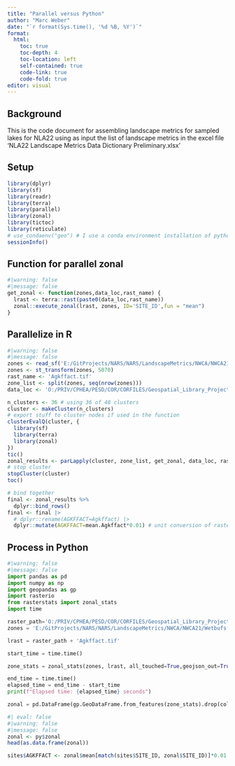 ```yaml
---
title: "Parallel versus Python"
author: "Marc Weber"
date: "`r format(Sys.time(), '%d %B, %Y')`"
format: 
  html:
    toc: true
    toc-depth: 4
    toc-location: left
    self-contained: true
    code-link: true
    code-fold: true
editor: visual
---
```


## Background

This is the code document for assembling landscape metrics for sampled lakes for NLA22 using as input the list of landscape metrics in the excel file 'NLA22 Landscape Metrics Data Dictionary Preliminary.xlsx'

## Setup

```r
library(dplyr)
library(sf)
library(readr)
library(terra)
library(parallel)
library(zonal)
library(tictoc) 
library(reticulate)
# use_condaenv("geo") # I use a conda environment installation of python
sessionInfo()
```

## Function for parallel zonal

```r
#|warning: false
#|message: false
get_zonal <- function(zones,data_loc,rast_name) {
  lrast <- terra::rast(paste0(data_loc,rast_name))
  zonal::execute_zonal(lrast, zones, ID='SITE_ID',fun = "mean")
}
```

## Parallelize in R

```r
#|warning: false
#|message: false
zones <- read_sf('E:/GitProjects/NARS/NARS/LandscapeMetrics/NWCA/NWCA21/Wetbufs.shp')
zones <- st_transform(zones, 5070)
rast_name <- 'Agkffact.tif'
zone_list <- split(zones, seq(nrow(zones)))
data_loc <- 'O:/PRIV/CPHEA/PESD/COR/CORFILES/Geospatial_Library_Projects/StreamCat/LandscapeRasters/QAComplete/'

n_clusters <- 36 # using 36 of 48 clusters
cluster <- makeCluster(n_clusters)
# export stuff to cluster nodes if used in the function
clusterEvalQ(cluster, {
  library(sf)
  library(terra)
  library(zonal)
})
tic()
zonal_results <- parLapply(cluster, zone_list, get_zonal, data_loc, rast_name)
# stop cluster
stopCluster(cluster)
toc()

# bind together
final <- zonal_results %>%
  dplyr::bind_rows()
final <- final |> 
  # dplyr::rename(AGKFFACT=Agkffact) |> 
  dplyr::mutate(AGKFFACT=mean.Agkffact*0.01) # unit conversion of raster
```

## Process in Python

```python
#|warning: false
#|message: false
import pandas as pd
import numpy as np
import geopandas as gp
import rasterio
from rasterstats import zonal_stats
import time

raster_path='O:/PRIV/CPHEA/PESD/COR/CORFILES/Geospatial_Library_Projects/StreamCat/LandscapeRasters/QAComplete/'
zones = 'E:/GitProjects/NARS/NARS/LandscapeMetrics/NWCA/NWCA21/Wetbufs.shp'

lrast = raster_path + 'Agkffact.tif'

start_time = time.time()

zone_stats = zonal_stats(zones, lrast, all_touched=True,geojson_out=True, stats="count mean sum nodata")

end_time = time.time()
elapsed_time = end_time - start_time
print(f"Elapsed time: {elapsed_time} seconds")

zonal = pd.DataFrame(gp.GeoDataFrame.from_features(zone_stats).drop(columns='geometry'))
```

```r
#| eval: false
#|warning: false
#|message: false
zonal <- py$zonal
head(as.data.frame(zonal))

sites$AGKFFACT <- zonal$mean[match(sites$SITE_ID, zonal$SITE_ID)]*0.01 # unit conversion of raster
```
